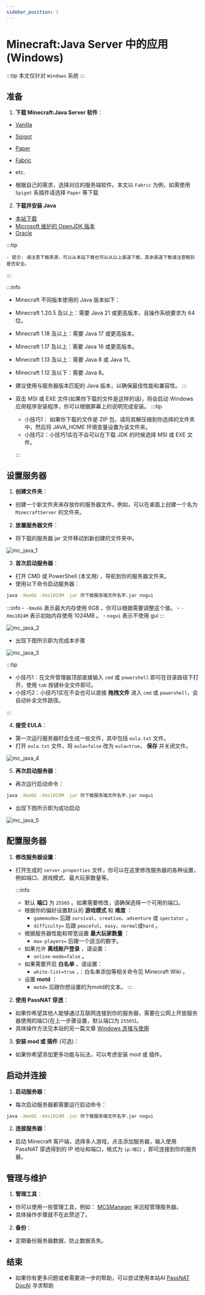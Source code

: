 ```yaml
---
sidebar_position: 1
---
```



# Minecraft:Java Server 中的应用(Windows)

:::tip
本文仅针对 `Windows` 系统
:::

## 准备

1. **下载 Minecraft:Java Server 软件**：

 - [Vanilla](https://www.minecraft.net/zh-hans/download/server/)
 - [Spigot](https://www.spigotmc.org/)
 - [Paper](https://papermc.io/downloads/paper/)
 - [Fabric](https://fabricmc.net/use/server/)
 - etc.

 - 根据自己的需求，选择对应的服务端软件。本文以 `Fabric` 为例，如需使用 `Spigot` 系插件请选择 `Paper` 等下载

2. **下载并安装 Java**

 - [本站下载](none)
 - [Microsoft 维护的 OpenJDK 版本](https://learn.microsoft.com/zh-cn/java/openjdk/download)
 - [Oracle](https://www.oracle.com/cn/java/technologies/downloads/#jdk17-windows)

 :::tip

    - 提示: 请注意下载来源，可以从本站下载也可以从以上渠道下载，其余渠道下载请注意甄别是否安全。

   :::

 :::info
   - Minecraft 不同版本使用的 Java 版本如下：

   - Minecraft 1.20.5 及以上：需要 Java 21 或更高版本，且操作系统要求为 64 位。
   - Minecraft 1.18 及以上：需要 Java 17 或更高版本。
   - Minecraft 1.17 及以上：需要 Java 16 或更高版本。
   - Minecraft 1.13 及以上：需要 Java 8 或 Java 11。
   - Minecraft 1.12 及以下：需要 Java 8。

   - 建议使用与服务器版本匹配的 Java 版本，以确保最佳性能和兼容性。
   :::

 - 双击 MSI 或 EXE 文件(如果你下载的文件是这样的话)，将会启动 Windows 应用程序安装程序，你可以根据屏幕上的说明完成安装。
 :::tip

   - 小技巧1： 如果你下载的文件是 ZIP 包，请将其解压缩到你选择的文件夹中，然后将 JAVA_HOME 环境变量设置为该文件夹。
   - 小技巧2：小技巧1实在不会可以在下载 JDK 的时候选择 MSI 或 EXE 文件。

   :::

## 设置服务器

1. **创建文件夹**：
 - 创建一个新文件夹来存放你的服务器文件。例如，可以在桌面上创建一个名为 `MinecraftServer` 的文件夹。

2. **放置服务器文件**：
 - 将下载的服务器 jar 文件移动到新创建的文件夹中。


 <img src={mc_java_1} alt="mc_java_1"/>


3. **首次启动服务器**：
 - 打开 CMD 或 PowerShell (本文用) ，导航到你的服务器文件夹。
 - 使用以下命令启动服务器：
  ```cmd
  java -Xmx6G -Xms1024M -jar 你下载服务端文件名字.jar nogui
   ```
  :::info
    - `-Xmx6G` 表示最大内存使用 6GB ，你可以根据需要调整这个值。
    - `-Xms1024M` 表示初始内存使用 1024MB 。
    - `nogui` 表示不使用 gui
   :::


  <img src={mc_java_2} alt="mc_java_2"/>

  - 出现下图所示即为完成本步骤

   <img src={mc_java_3} alt="mc_java_3"/>
  
  :::tip

   - 小技巧1：在文件管理器顶部直接输入 `cmd` 或 `powershell` 即可在目录路径下打开，使用 `tab` 按键补全文件即可。
   - 小技巧2：小技巧1实在不会也可以直接 **拖拽文件** 进入 `cmd` 或 `powershell`，会自动补全文件路径。

   :::


4. **接受 EULA**：
 - 第一次运行服务器时会生成一些文件，其中包括 `eula.txt` 文件。
 - 打开 `eula.txt` 文件，将 `eula=false` 改为 `eula=true`， __保存__ 并关闭文件。
   
   
 <img src={mc_java_4} alt="mc_java_4"/>

5. **再次启动服务器**：
 - 再次运行启动命令：
  ```cmd
  java -Xmx6G -Xms1024M -jar 你下载服务端文件名字.jar nogui
   ```
 - 出现下图所示即为成功启动


 <img src={mc_java_5} alt="mc_java_5"/>

## 配置服务器

1. **修改服务器设置**：
 - 打开生成的 `server.properties` 文件，你可以在这里修改服务器的各种设置，例如端口、游戏模式、最大玩家数量等。

   :::info
   - 默认 __端口__ 为 `25565` 。如果需要修改，请确保选择一个可用的端口。
   - 根据你的偏好设置默认的 __游戏模式__ 和 __难度__ ：
      - `gamemode=` 后跟 `survival`、`creative`、`adventure` 或 `spectator` 。
      - `difficulty=` 后跟 `peaceful`、`easy`、`normal`或`hard` 。
   - 根据服务器性能和带宽设置 __最大玩家数量__ ：
      - `max-players=` 后跟一个适当的数字。
   - 如果允许 __离线账户登录__ ，请设置：
      - `online-mode=false` 。
   - 如果需要开启 __白名单__ ，请设置：
      - `white-list=true` ，：白名单添加等相关命令见 Minecraft Wiki 。
   - 设置 __motd__ ：
      - `motd=` 后跟你想设置的为motd的文本。
   :::

2. **使用 PassNAT 穿透**：
 - 如果你希望其他人能够通过互联网连接到你的服务器，需要在公网上开放服务器使用的端口(在上一步骤设置，默认端口为 `25565`)。
 - 具体操作方法见本站的另一篇文章 [Windows 连接与使用](../connection/windows)

3. **安装 mod 或 插件** (可选)：
 - 如果你希望添加更多功能与玩法，可以考虑安装 mod 或 插件。
   
## 启动并连接

1. **启动服务器**：
 - 每次启动服务器都需要运行启动命令：
  ```cmd
  java -Xmx6G -Xms1024M -jar 你下载服务端文件名字.jar nogui
   ```

2. **连接服务器**：
 - 启动 Minecraft 客户端，选择多人游戏，点击添加服务器，输入使用 PassNAT 穿透得到的 IP 地址和端口，格式为 `ip:端口` ，即可连接到你的服务器。

## 管理与维护

1. **管理工具**：
  - 你可以使用一些管理工具，例如： [MCSManager](https://github.com/MCSManager/MCSManager) 来远程管理服务器。
  - 具体操作步骤就不在此赘述了。
2. **备份**：
  - 定期备份服务器数据，防止数据丢失。

## 结束
 - 如果你有更多问题或者需要进一步的帮助，可以尝试使用本站AI [PassNAT DocAI](/aipage) 寻求帮助